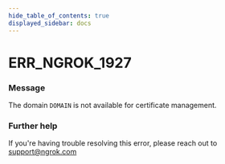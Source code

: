 ```yaml
---
hide_table_of_contents: true
displayed_sidebar: docs
---
```



# ERR_NGROK_1927

### Message

The domain `DOMAIN` is not available for certificate management.

### Further help

If you're having trouble resolving this error, please reach out to [support@ngrok.com](mailto:support@ngrok.com?subject=Help%20with%20ERR_NGROK_1927)

<ErrorDetails error="err_ngrok_1927" />
